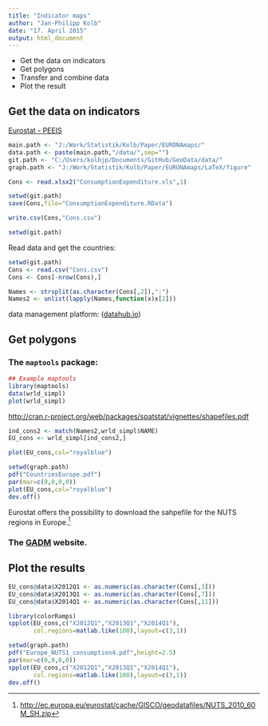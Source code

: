 ```yaml
---
title: "Indicator maps"
author: "Jan-Philipp Kolb"
date: "17. April 2015"
output: html_document
---
```



- Get the data on indicators
- Get polygons
- Transfer and combine data
- Plot the result



## Get the data on indicators


[Eurostat - PEEIS](http://ec.europa.eu/eurostat/web/euro-indicators/peeis)


```r
main.path <- "J:/Work/Statistik/Kolb/Paper/EURONAmaps/"
data.path <- paste(main.path,"/data/",sep="")
git.path <- "C:/Users/kolbjp/Documents/GitHub/GeoData/data/"
graph.path <- "J:/Work/Statistik/Kolb/Paper/EURONAmaps/LaTeX/figure"
```



```r
Cons <- read.xlsx2("ConsumptionExpenditure.xls",1)

setwd(git.path)
save(Cons,file="ConsumptionExpenditure.RData")

write.csv(Cons,"Cons.csv")
```


```r
setwd(git.path)
```


Read data and get the countries:

```r
setwd(git.path)
Cons <- read.csv("Cons.csv")
Cons <- Cons[-nrow(Cons),]

Names <- strsplit(as.character(Cons[,2]),":")
Names2 <- unlist(lapply(Names,function(x)x[2]))
```


data management platform: ([datahub.io](http://datahub.io))


## Get polygons

### The `maptools` package:

```r
## Example maptools
library(maptools)
data(wrld_simpl)
plot(wrld_simpl)
```

<http://cran.r-project.org/web/packages/spatstat/vignettes/shapefiles.pdf>



```r
ind_cons2 <- match(Names2,wrld_simpl$NAME)
EU_cons <- wrld_simpl[ind_cons2,]
```



```r
plot(EU_cons,col="royalblue")
```

```r
setwd(graph.path)
pdf("CountriesEurope.pdf")
par(mar=c(0,0,0,0))
plot(EU_cons,col="royalblue")
dev.off()
```


Eurostat offers the possibility to download the sahpefile for the NUTS regions in Europe.^[<http://ec.europa.eu/eurostat/cache/GISCO/geodatafiles/NUTS_2010_60M_SH.zip>]



### The [GADM](http://gadm.org) website.



## Plot the results

```r
EU_cons@data$X2012Q1 <- as.numeric(as.character(Cons[,3]))
EU_cons@data$X2013Q1 <- as.numeric(as.character(Cons[,7]))
EU_cons@data$X2014Q1 <- as.numeric(as.character(Cons[,11]))
```


```r
library(colorRamps)
spplot(EU_cons,c("X2012Q1","X2013Q1","X2014Q1"),
       col.regions=matlab.like(100),layout=c(3,1))
```


```r
setwd(graph.path)
pdf("Europe_NUTS1_consumption4.pdf",height=2.5)
par(mar=c(0,0,0,0))
spplot(EU_cons,c("X2012Q1","X2013Q1","X2014Q1"),
       col.regions=matlab.like(100),layout=c(3,1))
dev.off()
```


